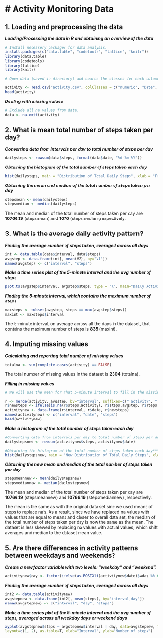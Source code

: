 # Activity Monitoring Data
================================
        
        
        
## 1. Loading and preprocessing the data        
        
        
***Loading/Processing the data in R and obtaining an overview of the data***
        
```r

# Install necessery packages for data analysis.
install.packages(c("data.table", "codetools", "lattice", "knitr"))
library(data.table)
library(codetools)
library(lattice)
library(knitr)

# Open data (saved in directory) and coarce the classes for each column to fit appropriate one. 

activity <- read.csv("activity.csv", colClasses = c("numeric", "Date", "numeric"))
head(activity)

```


***Dealing with missing values***
        
```r
# Exclude all na values from data.
data <- na.omit(activity)
```



## 2. What is mean total number of steps taken per day?


***Converting data from intervals per day to total number of steps per day***
        
```r
dailysteps <- rowsum(data$steps, format(data$date, "%d-%m-%Y"))
```


***Obtaining the histogram of the total number of steps taken each day***
        
```r

hist(dailysteps, main = "Distribution of Total Daily Steps", xlab = "Frequency of daily steps", col="lightgreen")
```


***Obtaining the mean and median of the total number of steps taken per day***
        
```r
stepsmean <- mean(dailysteps)
stepsmedian <- median(dailysteps)
```

The mean and median of the total number of steps taken per day are **10766.19** (stepsmean) and **1076** (stepsmedian),respectively.



## 3. What is the average daily activity pattern?


***Finding the average number of steps taken, averaged across all days***
        
```r
int <- data.table(data$interval, data$steps)
avgstep <- data.frame(int[, mean(V2), by="V1"])
names(avgstep) <- c("interval", "steps") 
```


***Make a time series plot of the 5-minute interval and the avg number of steps***
        
```r
plot.ts(avgstep$interval, avgstep$steps, type = "l", main="Daily Activity Pattern", xlab="5-min Interval", ylab="Avg Steps Taken", col="blue")
```

***Finding the 5-minute interval, which contains the maximum number of steps***
        
```r
maxsteps <- subset(avgstep, steps == max(avgstep$steps))
maxint <- maxsteps$interval
```

The 5-minute interval, on average across all the days in the dataset, that contains the maximum number of steps is **835** (maxint). 



## 4. Imputing missing values


***Calculating and reporting total number of missing values***
        
```r
totalna <- sum(complete.cases(activity) == FALSE)
```

The total number of missing values in the dataset is **2304** (totalna).


***Filling in missing values***
        
```r
# We will use the mean for that 5-minute interval to fill in the missing values. In order to achieve this, we will use the "avgstep" data frame, which includes the intervals and the means for each interval, accross all days. Then, we will merge this new data set with the original data set "activity", by interval, and replace all missing values with mean for that interval. To conclude, we will create a new data set that is equal to the original dataset but with the missing data filled in. 

r <- merge(activity, avgstep, by="interval", suffixes=c(".activity", ".avgsteps"))
r$newsteps <- ifelse(is.na(r$steps.activity), r$steps.avgstep, r$steps.activity)
activitynew <- data.frame(r$interval, r$date, r$newsteps)
names(activitynew) <- c("interval", "date", "steps")
head(activitynew)
```


***Make a histogram of the total number of steps taken each day***
        
```r

#Converting data from intervals per day to total number of steps per day***
dailystepsnew <- rowsum(activitynew$steps, activitynew$date)

#Obtaining the histogram of the total number of steps taken each day***
hist(dailystepsnew, main = "New Distribution of Total Daily Steps", xlab = "Frequency of daily steps", col="lightgreen")
```


***Obtaining the new mean and median of the total number of steps taken per day***
        
```r
stepsmeannew <- mean(dailystepsnew)
stepsmediannew <- median(dailystepsnew)
```

The mean and median of the total number of steps taken per day are **10766.19** (stepsmeannew) and **10766.19** (stepsmediannew) ,respectively. 

The mean is the same as with the original data set sine we used means of steps to replace na's. As a result, since we have replaced na values with values that are equal to means and closer to overall data set, the median of the total number of steps taken per day is now the same as the mean. The dataset is less skewed by replacing na values with actual values, which shift averages and median to the dataset mean value. 


## 5. Are there differences in activity patterns between weekdays and weekends?


***Create a new factor variable with two levels: "weekday" and "weekend".***

```r
activitynew$day <- factor(ifelse(as.POSIXlt(activitynew$date)$wday %% 6 == 0, "Weekend", "Weekday"))
```

***Finding the average number of steps taken, averaged across all days***

```r
int2 <- data.table(activitynew)
avgstepnew <- data.frame(int2[, mean(steps), by="interval,day"])
names(avgstepnew) <- c("interval", "day", "steps")
```


***Make a time series plot of the 5-minute interval and the avg number of steps, averaged across all weekday days or weekend days***

```r
xyplot(avgstepnew$steps ~ avgstepnew$interval | day, data=avgstepnew, type="l",
layout=c(1, 2), as.table=T, xlab="Interval", ylab="Number of steps")
```

